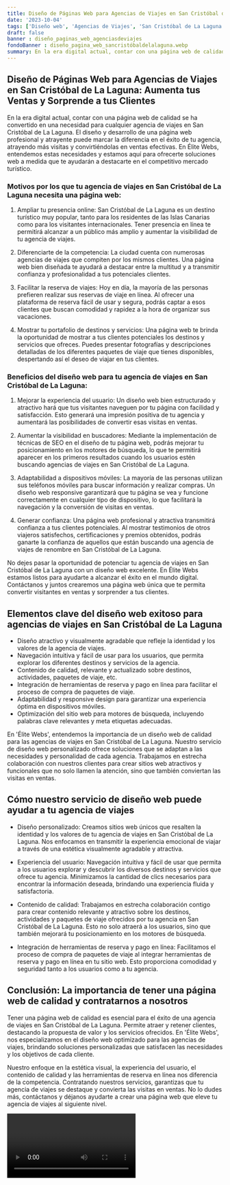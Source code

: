 ```yaml
---
title: Diseño de Páginas Web para Agencias de Viajes en San Cristóbal de La Laguna
date: '2023-10-04'
tags: ['Diseño web', 'Agencias de Viajes', 'San Cristóbal de La Laguna']
draft: false
banner : diseño_paginas_web_agenciasdeviajes
fondoBanner : diseño_pagina_web_sancristóbaldelalaguna.webp
summary: En la era digital actual, contar con una página web de calidad se ha convertido en una necesidad para cualquier agencia de viajes en San Cristóbal de La Laguna. El diseño y desarrollo de una página web profesional y atrayente puede marcar la diferencia en el éxito de tu agencia, atrayendo más visitas y convirtiéndolas en ventas efectivas. En Élite Webs, entendemos estas necesidades y estamos aquí para ofrecerte soluciones web a medida que te ayudarán a destacarte en el competitivo mercado turístico.
---
```


## Diseño de Páginas Web para Agencias de Viajes en San Cristóbal de La Laguna: Aumenta tus Ventas y Sorprende a tus Clientes

En la era digital actual, contar con una página web de calidad se ha convertido en una necesidad para cualquier agencia de viajes en San Cristóbal de La Laguna. El diseño y desarrollo de una página web profesional y atrayente puede marcar la diferencia en el éxito de tu agencia, atrayendo más visitas y convirtiéndolas en ventas efectivas. En Élite Webs, entendemos estas necesidades y estamos aquí para ofrecerte soluciones web a medida que te ayudarán a destacarte en el competitivo mercado turístico.

### Motivos por los que tu agencia de viajes en San Cristóbal de La Laguna necesita una página web:

1. Ampliar tu presencia online: San Cristóbal de La Laguna es un destino turístico muy popular, tanto para los residentes de las Islas Canarias como para los visitantes internacionales. Tener presencia en línea te permitirá alcanzar a un público más amplio y aumentar la visibilidad de tu agencia de viajes.

2. Diferenciarte de la competencia: La ciudad cuenta con numerosas agencias de viajes que compiten por los mismos clientes. Una página web bien diseñada te ayudará a destacar entre la multitud y a transmitir confianza y profesionalidad a tus potenciales clientes.

3. Facilitar la reserva de viajes: Hoy en día, la mayoría de las personas prefieren realizar sus reservas de viaje en línea. Al ofrecer una plataforma de reserva fácil de usar y segura, podrás captar a esos clientes que buscan comodidad y rapidez a la hora de organizar sus vacaciones.

4. Mostrar tu portafolio de destinos y servicios: Una página web te brinda la oportunidad de mostrar a tus clientes potenciales los destinos y servicios que ofreces. Puedes presentar fotografías y descripciones detalladas de los diferentes paquetes de viaje que tienes disponibles, despertando así el deseo de viajar en tus clientes.

### Beneficios del diseño web para tu agencia de viajes en San Cristóbal de La Laguna:

1. Mejorar la experiencia del usuario: Un diseño web bien estructurado y atractivo hará que tus visitantes naveguen por tu página con facilidad y satisfacción. Esto generará una impresión positiva de tu agencia y aumentará las posibilidades de convertir esas visitas en ventas.

2. Aumentar la visibilidad en buscadores: Mediante la implementación de técnicas de SEO en el diseño de tu página web, podrás mejorar tu posicionamiento en los motores de búsqueda, lo que te permitirá aparecer en los primeros resultados cuando los usuarios estén buscando agencias de viajes en San Cristóbal de La Laguna.

3. Adaptabilidad a dispositivos móviles: La mayoría de las personas utilizan sus teléfonos móviles para buscar información y realizar compras. Un diseño web responsive garantizará que tu página se vea y funcione correctamente en cualquier tipo de dispositivo, lo que facilitará la navegación y la conversión de visitas en ventas.

4. Generar confianza: Una página web profesional y atractiva transmitirá confianza a tus clientes potenciales. Al mostrar testimonios de otros viajeros satisfechos, certificaciones y premios obtenidos, podrás ganarte la confianza de aquellos que están buscando una agencia de viajes de renombre en San Cristóbal de La Laguna.

No dejes pasar la oportunidad de potenciar tu agencia de viajes en San Cristóbal de La Laguna con un diseño web excelente. En Élite Webs estamos listos para ayudarte a alcanzar el éxito en el mundo digital. Contáctanos y juntos crearemos una página web única que te permita convertir visitantes en ventas y sorprender a tus clientes.

<GifSeo />

<Cta />

## Elementos clave del diseño web exitoso para agencias de viajes en San Cristóbal de La Laguna

- Diseño atractivo y visualmente agradable que refleje la identidad y los valores de la agencia de viajes.
- Navegación intuitiva y fácil de usar para los usuarios, que permita explorar los diferentes destinos y servicios de la agencia.
- Contenido de calidad, relevante y actualizado sobre destinos, actividades, paquetes de viaje, etc.
- Integración de herramientas de reserva y pago en línea para facilitar el proceso de compra de paquetes de viaje.
- Adaptabilidad y responsive design para garantizar una experiencia óptima en dispositivos móviles.
- Optimización del sitio web para motores de búsqueda, incluyendo palabras clave relevantes y meta etiquetas adecuadas.

En 'Élite Webs', entendemos la importancia de un diseño web de calidad para las agencias de viajes en San Cristóbal de La Laguna. Nuestro servicio de diseño web personalizado ofrece soluciones que se adaptan a las necesidades y personalidad de cada agencia. Trabajamos en estrecha colaboración con nuestros clientes para crear sitios web atractivos y funcionales que no solo llamen la atención, sino que también conviertan las visitas en ventas.

## Cómo nuestro servicio de diseño web puede ayudar a tu agencia de viajes

- Diseño personalizado: Creamos sitios web únicos que resalten la identidad y los valores de tu agencia de viajes en San Cristóbal de La Laguna. Nos enfocamos en transmitir la experiencia emocional de viajar a través de una estética visualmente agradable y atractiva.

- Experiencia del usuario: Navegación intuitiva y fácil de usar que permita a los usuarios explorar y descubrir los diversos destinos y servicios que ofrece tu agencia. Minimizamos la cantidad de clics necesarios para encontrar la información deseada, brindando una experiencia fluida y satisfactoria.

- Contenido de calidad: Trabajamos en estrecha colaboración contigo para crear contenido relevante y atractivo sobre los destinos, actividades y paquetes de viaje ofrecidos por tu agencia en San Cristóbal de La Laguna. Esto no solo atraerá a los usuarios, sino que también mejorará tu posicionamiento en los motores de búsqueda.

- Integración de herramientas de reserva y pago en línea: Facilitamos el proceso de compra de paquetes de viaje al integrar herramientas de reserva y pago en línea en tu sitio web. Esto proporciona comodidad y seguridad tanto a los usuarios como a tu agencia.

## Conclusión: La importancia de tener una página web de calidad y contratarnos a nosotros

Tener una página web de calidad es esencial para el éxito de una agencia de viajes en San Cristóbal de La Laguna. Permite atraer y retener clientes, destacando la propuesta de valor y los servicios ofrecidos. En 'Élite Webs', nos especializamos en el diseño web optimizado para las agencias de viajes, brindando soluciones personalizadas que satisfacen las necesidades y los objetivos de cada cliente.

Nuestro enfoque en la estética visual, la experiencia del usuario, el contenido de calidad y las herramientas de reserva en línea nos diferencia de la competencia. Contratando nuestros servicios, garantizas que tu agencia de viajes se destaque y convierta las visitas en ventas. No lo dudes más, contáctanos y déjanos ayudarte a crear una página web que eleve tu agencia de viajes al siguiente nivel.

<Video />

<CtaBot job='Agencias de Viajes' city='San Cristóbal de La Laguna'/>

<Gmaps query='San Cristóbal de La Laguna+españa+maps' />